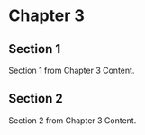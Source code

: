 # Chapter 3

## Section 1

Section 1 from Chapter 3 Content.

## Section 2

Section 2 from Chapter 3 Content.
